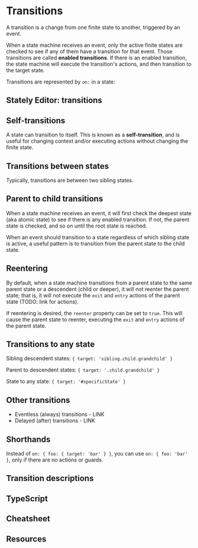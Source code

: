# Transitions

A transition is a change from one finite state to another, triggered by an event.

<!-- TODO: example going from form to closed -->

When a state machine receives an event, only the active finite states are checked to see if any of them have a transition for that event. Those transitions are called **enabled transitions**. If there is an enabled transition, the state machine will execute the transition's actions, and then transition to the target state.

Transitions are represented by `on:` in a state:

<!-- TODO: full feedback example -->

## Stately Editor: transitions

## Self-transitions

A state can transition to itself. This is known as a **self-transition**, and is useful for changing context and/or executing actions without changing the finite state.

<!-- TODO: assign example -->

## Transitions between states

Typically, transitions are between two sibling states.

<!-- TODO: example with `{ on: { target: 'sibling' } }` -->

## Parent to child transitions

When a state machine receives an event, it will first check the deepest state (aka atomic state) to see if there is any enabled transition. If not, the parent state is checked, and so on until the root state is reached.

When an event should transition to a state regardless of which sibling state is active, a useful pattern is to transition from the parent state to the child state.

<!-- TODO: example with `{ on: { target: '.child' } }` -->

## Reentering

By default, when a state machine transitions from a parent state to the same parent state or a descendent (child or deeper), it will not reenter the parent state; that is, it will not execute the `exit` and `entry` actions of the parent state (TODO: link for actions).

If reentering is desired, the `reenter` property can be set to `true`. This will cause the parent state to reenter, executing the `exit` and `entry` actions of the parent state.

<!-- TODO: illustration showing no reenter vs. reenter -->

<!-- TODO: example with `{ target: '.child', reenter: true }` -->

## Transitions to any state

Sibling descendent states: `{ target: 'sibling.child.grandchild' }`

Parent to descendent states: `{ target: '.child.grandchild' }`

State to any state: `{ target: '#specificState' }`

## Other transitions

- Eventless (always) transitions - LINK
- Delayed (after) transitions - LINK

## Shorthands

Instead of `on: { foo: { target: 'bar' } }`, you can use `on: { foo: 'bar' }`, only if there are no actions or guards.

## Transition descriptions

## TypeScript

## Cheatsheet

## Resources
